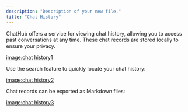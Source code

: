 ```yaml
---
description: "Description of your new file."
title: "Chat History"
---
```


ChatHub offers a service for viewing chat history, allowing you to access past conversations at any time. These chat records are stored locally to ensure your privacy.

<u>image:chat history1</u>

Use the search feature to quickly locate your chat history:

<u>image:chat history2</u>

Chat records can be exported as Markdown files:

<u>image:chat history3</u>